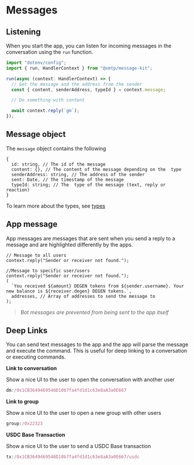 # Messages

## Listening

When you start the app, you can listen for incoming messages in the conversation using the `run` function.

```jsx [src/index.ts]
import "dotenv/config";
import { run, HandlerContext } from "@xmtp/message-kit";

run(async (context: HandlerContext) => {
  // Get the message and the address from the sender
  const { content, senderAddress, typeId } = context.message;

  // Do something with content

  await context.reply(`gm`);
});
```

## Message object

The `message` object contains the following

```tsx
{
  id: string, // The id of the message
  content: {}, // The content of the message depending on the  type
  senderAddress: string, // The address of the sender
  sent: Date, // The timestamp of the message
  typeId: string; // The  type of the message (text, reply or reaction)
}
```

To learn more about the types, see [types](/concepts/content-types/text)

## App message

App messages are messages that are sent when you send a reply to a message and are highlighted differently by the apps.

```tsx
// Message to all users
context.reply("Sender or receiver not found.");

//Message to specific user/users
context.reply("Sender or receiver not found.");
(
  `You received ${amount} DEGEN tokens from ${sender.username}. Your new balance is ${receiver.degen} DEGEN tokens.`,
  addresses, // Array of addresses to send the message to
);
```

> _Bot messages are prevented from being sent to the app itself_

## Deep Links

You can send text messages to the app and the app will parse the message and execute the command. This is useful for deep linking to a conversation or executing commands.

**Link to conversation**

Show a nice UI to the user to open the conversation with another user

```jsx
dm:/0x1CB3649469546D10b7fa4fd1d1c63e8aA3a0E667
```

**Link to group**

Show a nice UI to the user to open a new group with other users

```jsx
group:/0x22323
```

**USDC Base Transaction**

Show a nice UI to the user to send a USDC Base transaction

```jsx
tx:/0x1CB3649469546D10b7fa4fd1d1c63e8aA3a0E667/usdc
```
